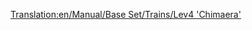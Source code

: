 [[Translation:en/Manual/Base Set/Trains/Lev4 'Chimaera']]
{{ru/Manual/Base Set/Trains/Поезда|Image=[[File:en/Manual/Base Set/Trains/Lev4chimaerarhead.png]]
|Name=Lev4 'Chimaera'
|Cost=£111,328 ($222,656)
|Speed=643 км/ч (402 миль/ч)
|Weight=300 т
|Power=20,000 л.с. (14.914 кВт)
|Annual=£3,584 ($7,168)
|Designed=2038
|Lifespan=20
|Capacity=нет
|Description=Самый быстрый локомотив в игре, двухсекционный.

Популярный локомотив в поздней стадии игры. Основной недостаток относительно сдвоенного Lev3 - очень слабое ускорение, из-за меньшей мощности и большей массы. Основное преимущество - максимальная скорость выше на 33%. Способен раскрыть свой потенциал на длинных дистанциях с небольшим количеством развязок и низкой плотностью потока.
|Real-life=Этот локомотив напоминает поезда [http://ru.wikipedia.org/wiki/%D0%A8%D0%B0%D0%BD%D1%85%D0%B0%D0%B9%D1%81%D0%BA%D0%B8%D0%B9_%D0%BC%D0%B0%D0%B3%D0%BB%D0%B5%D0%B2 Transrapid], а так же [http://starwars.wikia.com/wiki/StarSpeeder_3000 Starspeeder 3000] из Диснеевского аттракциона Star Tours.

}}